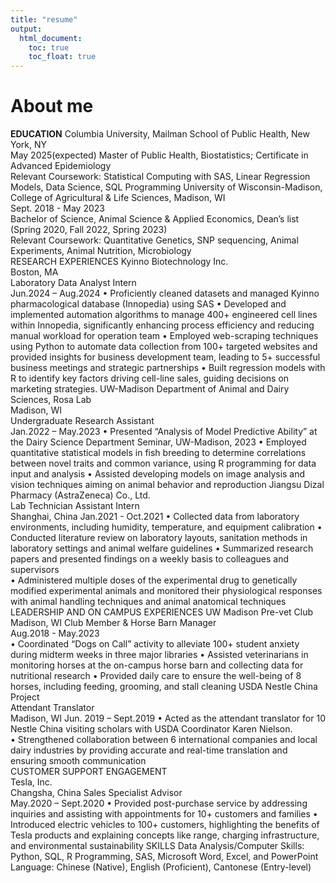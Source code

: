 ```yaml
---
title: "resume"
output: 
  html_document:
    toc: true
    toc_float: true
---
```


# About me
**EDUCATION** 
Columbia University, Mailman School of Public Health, New York, NY                       
May 2025(expected) 
Master of Public Health, Biostatistics; Certificate in Advanced Epidemiology                     
Relevant Coursework: Statistical Computing with SAS, Linear Regression Models, Data Science, SQL Programming 
University of Wisconsin-Madison, College of Agricultural & Life Sciences, Madison, WI        
Sept. 2018 - May 2023            
Bachelor of Science, Animal Science & Applied Economics, Dean’s list (Spring 2020, Fall 2022, Spring 2023)                       
Relevant Coursework: Quantitative Genetics, SNP sequencing, Animal Experiments, Animal Nutrition, Microbiology  
RESEARCH EXPERIENCES 
Kyinno Biotechnology Inc.            
Boston, MA                                                     
Laboratory Data Analyst Intern                                                          
Jun.2024 – Aug.2024 
• Proficiently cleaned datasets and managed Kyinno pharmacological database (Innopedia) using SAS 
• Developed and implemented automation algorithms to manage 400+ engineered cell lines within Innopedia, significantly 
enhancing process efficiency and reducing manual workload for operation team 
• Employed web-scraping techniques using Python to automate data collection from 100+ targeted websites and provided 
insights for business development team, leading to 5+ successful business meetings and strategic partnerships 
• Built regression models with R to identify key factors driving cell-line sales, guiding decisions on marketing strategies. 
UW-Madison Department of Animal and Dairy Sciences, Rosa Lab      
Madison, WI                                                     
Undergraduate Research Assistant                                                       
Jan.2022 – May.2023 
• Presented “Analysis of Model Predictive Ability” at the Dairy Science Department Seminar, UW-Madison, 2023 
• Employed quantitative statistical models in fish breeding to determine correlations between novel traits and common 
variance, using R programming for data input and analysis 
• Assisted developing models on image analysis and vision techniques aiming on animal behavior and reproduction 
Jiangsu Dizal Pharmacy (AstraZeneca) Co., Ltd.                              
Lab Technician Assistant Intern                                               
Shanghai, China 
Jan.2021 - Oct.2021 
• Collected data from laboratory environments, including humidity, temperature, and equipment calibration 
• Conducted literature review on laboratory layouts, sanitation methods in laboratory settings and animal welfare guidelines 
• Summarized research papers and presented findings on a weekly basis to colleagues and supervisors  
• Administered multiple doses of the experimental drug to genetically modified experimental animals and monitored 
their physiological responses with animal handling techniques and animal anatomical techniques  
LEADERSHIP AND ON CAMPUS EXPERIENCES 
UW Madison Pre-vet Club                                                
Madison, WI 
Club Member & Horse Barn Manager                                           
Aug.2018 - May.2023                                                   
• Coordinated "Dogs on Call" activity to alleviate 100+ student anxiety during midterm weeks in three major libraries 
• Assisted veterinarians in monitoring horses at the on-campus horse barn and collecting data for nutritional research 
• Provided daily care to ensure the well-being of 8 horses, including feeding, grooming, and stall cleaning 
USDA Nestle China Project                                                   
Attendant Translator                                                      
Madison, WI 
Jun. 2019 – Sept.2019 
• Acted as the attendant translator for 10 Nestle China visiting scholars with USDA Coordinator Karen Nielson.  
• Strengthened collaboration between 6 international companies and local dairy industries by providing accurate and 
real-time translation and ensuring smooth communication  
CUSTOMER SUPPORT ENGAGEMENT   
Tesla, Inc.                                                            
Changsha, China 
Sales Specialist Advisor                                                     
May.2020 – Sept.2020 
• Provided post-purchase service by addressing inquiries and assisting with appointments for 10+ customers and families 
• Introduced electric vehicles to 100+ customers, highlighting the benefits of Tesla products and explaining concepts like 
range, charging infrastructure, and environmental sustainability 
SKILLS 
Data Analysis/Computer Skills: Python, SQL, R Programming, SAS, Microsoft Word, Excel, and PowerPoint  
Language: Chinese (Native), English (Proficient), Cantonese (Entry-level)

